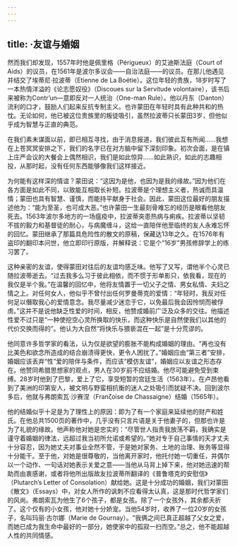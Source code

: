 ```yaml
---
---
---
```

title: ·友谊与婚姻
---




然而我们却发现，1557年时他是佩里格（Périgueux）的艾迪斯法庭（Court of Aids）的议员，在1561年是波尔多议会——自治法庭——的议员。在那儿他遇见并结交了埃蒂尼·拉波蒂（Etienne de La Boétie）。这位年轻的贵族，18岁时写了一本热情洋溢的《论志愿奴役》（Discoues sur la Servitude volontaire），该书后来被称为Contr’un—意即反对一人统治（One-man Rule）。他以丹东（Danton）流利的口才，鼓励人们起来反抗专制主义。也许蒙田在年轻时具有此种共和的热忱。无论如何，他已被这位贵族里的叛徒吸引，虽然拉波蒂只长蒙田3岁，但他似乎成为智慧与正直的典范。

在我们素未谋面以前，即已相互寻找，由于消息报道，我们彼此互有所闻……我想在上苍冥冥安排之下，我们的名字已在对方脑中留下深刻印象。初次会面，是在镇上庄严会议的大餐会上偶然相识，我们是如此惊异……如此熟识，如此的志趣相投，从那时起，没有任何东西能够像我们这样接近。



为何能有这样深的情谊？蒙田说：“这因为是他，也因为是我的缘故。”因为他们在各方面是如此不同，以致能互相取长补短。拉波蒂是个理想主义者，热诚而具温情；蒙田也具有智慧、谨慎，而能持平献身于社会。因此，蒙田这位最好的朋友描述他为：“能为至圣，也可成大恶。”也许蒙田一生最刻骨难忘的经历是眼看他朋友死去。1563年波尔多地方的一场瘟疫中，拉波蒂突患热病与痢疾。拉波蒂以坚韧不拔的毅力和基督徒的耐心，与病魔缠斗，这给一直陪伴他至临终的友人永难忘怀的回忆。蒙田继承了那篇具危险性的散文的原稿，保藏达13年之久。在1576年有盗印的翻印本问世，他立即印行原版，并解释说：它是个“16岁”男孩修辞学上的练习罢了。

这种亲密的友谊，使得蒙田对往后的友谊均感乏味。他写了又写，谓他半个心灵已随拉波蒂逝去。“过去我多么习于彼此相依，而不惯于形单影只，依我看，现在的我仅是半个我。”在温馨的回忆中，他将友情置于一切父子之情、男女私情、夫妇之情之上。对任何女人，他似乎不曾付出任何罗曼蒂克的爱情：“年轻时，我反对任何足以僭取我心的爱情意念。我尽量减少迷恋于它，以免最后我会因怜悯而被俘虏。”这并不是说他缺乏性爱的时间，相反，他赞成婚前广泛及众多的交往。他描述性爱不过只是“一种使挖空心灵所换取的快乐，而这种快乐是自然使我们以其他的代价交换而得的”。他认为大自然“将快乐与猥亵混在一起”是十分荒谬的。

他同意许多哲学家的看法，认为仅是欲望的膨胀不能构成婚姻的理由。“再也没有比美色和欲念所造成的结合崩溃得更快，更令人困扰了。”婚姻应由“第三者”安排，婚姻应该丢弃“性”爱的陪伴与条件，而应该“模仿友谊”，婚姻应以友谊之形态存在。他赞同希腊思想家的观点，男人在30岁前不应结婚。他尽可能避免受到束缚。28岁时他到了巴黎，爱上了它，享受短暂的宫廷生活（1563年）。在卢昂他看到了美洲的印第安人，被文明与野蛮相抗衡的迷人之处吸引而犹疑不决。回到波尔多后，他就与弗朗索瓦·沙赛涅（Franζoise de Chassaigne）结婚（1565年）。

他的结婚似乎十足是为了理性上的原因：即为了有一个家庭来延续他的财产和姓氏。在他总共1500页的著作中，几乎没有只言片语是关于他妻子的，但那也许是为了礼貌的缘故。他声称他对她是忠实的：“尽管世人指责我放荡不羁，我确实是谨守着婚姻的律法，远超过我当初所允诺或希望的。”她对专于自己事情的天才丈夫十分容忍，因为她丈夫对事业全然不管，于是她对家务、土地的治理、账务等显得十分能干。至于他，对她是很尊敬的，当他离开家时，他托付她一切重任，并偶尔以一个动作、一句话对她表示关爱之意——当他从马背上掉下来，他对她迅速的帮助而由衷感谢，或者将他所出版故友拉波蒂所翻译的《普鲁塔克的安慰信》（Plutarch’s Letter of Consolation）献给她。这是十分成功的婚姻，我们对蒙田《散文》（Essays）中，对女人所作的讽刺不应看得太认真，这是那时代哲学家们的风尚。弗朗索瓦为他生了6个孩子，都是女孩。除了一个女孩外，其余都夭折了。这个仅有的小女孩，他对她十分娇宠。当他54岁时，收养了一位20岁的女孩子，名叫玛丽·古尔娜（Marie de Gournay）。“我俩之间已真正超越了父女之爱，而她已成为我生命中最好的一部分，她使家中的孤寂一扫而空。”总之，他不能超越人性的共同情感。
